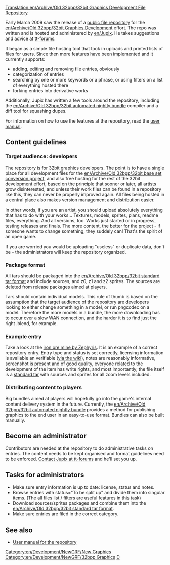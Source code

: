 [[Translation:en/Archive/Old 32bpp/32bit Graphics Development File Repository]]
{{en/Outdated|References outdated forum threads etc.  The 32bpp project referred to in this section is, as of 2017, dead}}



Early March 2009 saw the release of a [http://jupix.info/openttd/gfxdev-repo/ public file repository] for the [[en/Archive/Old 32bpp/32bit Graphics Development]] effort. The repo was written and is hosted and administered by [[en/Jupix]]. He takes suggestions and advice at [http://www.tt-forums.net/viewtopic.php?f=36&t=42293 tt-forums].

It began as a simple file hosting tool that took in uploads and printed lists of files for users. Since then more features have been implemented and it currently supports:

* adding, editing and removing file entries, obviously
* categorization of entries
* searching by one or more keywords or a phrase, or using filters on a list of everything hosted there
* forking entries into derivative works

Additionally, Jupix has written a few tools around the repository, including the [[en/Archive/Old 32bpp/32bit automated nightly bundle]] compiler and a diff tool for squashing dupes.

For information on how to use the features at the repository, read the [[en/Archive/Old 32bpp/32bit Graphics Development File Repository User Manual|user manual]].

==Content guidelines==

===Target audience: developers===

The repository is for 32bit graphics developers. The point is to have a single place for all development files for the [[en/Archive/Old 32bpp/32bit base set conversion project]], and also free hosting for the rest of the 32bit development effort, based on the principle that sooner or later, all artists grow disinterested, and unless their work files can be found in a repository like this, they can never be properly improved again. All files being hosted in a central place also makes version management and distribution easier.

In other words, if you are an artist, you should upload absolutely everything that has to do with your works... Textures, models, sprites, plans, readme files, everything. And all versions, too. Works just started or in progress, testing releases and finals. The more content, the better for the project - if someone wants to change something, they suddely can! That's the spirit of an open game.

If you are worried you would be uploading "useless" or duplicate data, don't be - the administrators will keep the repository organized. 

===Package format===

All tars should be packaged into the [[en/Archive/Old 32bpp/32bit standard tar format]] and include sources, and z0, z1 and z2 sprites. The sources are deleted from release packages aimed at players.

Tars should contain individual models. This rule of thumb is based on the assumption that the target audience of the repository are developers looking to either change something in a model, or run pngcodec on a model. Therefore the more models in a bundle, the more downloading has to occur over a slow WAN connection, and the harder it is to find just the right .blend, for example.

===Example entry===

Take a look at the [http://jupix.info/openttd/gfxdev-repo/index.php?act=file&id=195 iron ore mine by Zephyris]. It is an example of a correct repository entry. Entry type and status is set correctly, licensing information is available an verifiable ([[en/Archive/Old 32bpp/32bit Graphics Licensing|via the wiki]]), notes are reasonably informative, screenshot is present and of good quality, everyone related to the development of the item has write rights, and most importantly, the file itself is a [[en/Archive/Old 32bpp/32bit standard tar format|standard tar]] with sources and sprites for all zoom levels included.

===Distributing content to players===

Big bundles aimed at players will hopefully go into the game's internal content delivery system in the future. Currently, the [[en/Archive/Old 32bpp/32bit automated nightly bundle]] provides a method for publishing graphics to the end user in an easy-to-use format. Bundles can also be built manually.

==Become an administrator==

Contributors are needed at the repository to do administrative tasks on entries. The content needs to be kept organised and format guidelines need to be enforced. [http://www.tt-forums.net/ucp.php?i=pm&mode=compose&u=6127 Contact Jupix at tt-forums] and he'll set you up.

==Tasks for administrators==

* Make sure entry information is up to date: license, status and notes.
* Browse entries with status="To be split up" and divide them into singular items. (The all files list / filters are useful features in this task)
* Download sources/sprites packages and combine them into the [[en/Archive/Old 32bpp/32bit standard tar format]].
* Make sure entries are filed in the correct category.

==See also==

* [[en/Archive/Old 32bpp/32bit Graphics Development File Repository User Manual|User manual for the repository]]


{{en/Community/NewGRF/Navbox Graphics Development}}

[[Category:en/Development/NewGRF/New Graphics]][[Category:en/Development/NewGRF/32bpp Graphics]][[Category:en/Community/NewGRF/32bpp Graphics Developer resources|D]]